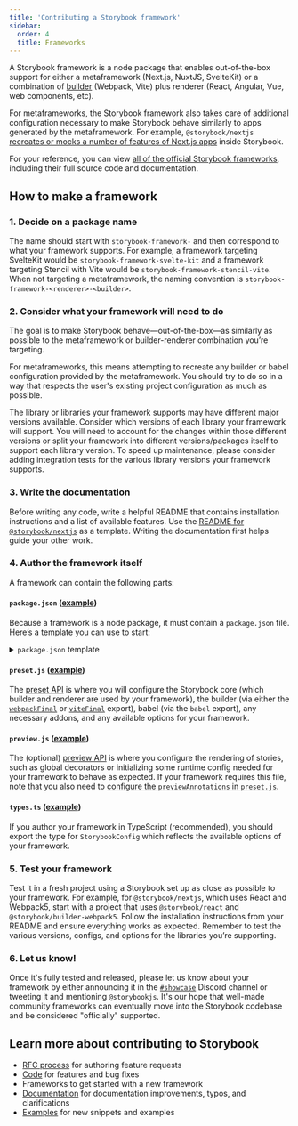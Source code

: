 ```yaml
---
title: 'Contributing a Storybook framework'
sidebar:
  order: 4
  title: Frameworks
---
```


A Storybook framework is a node package that enables out-of-the-box support for either a metaframework (Next.js, NuxtJS, SvelteKit) or a combination of [builder](../builders/index.mdx) (Webpack, Vite) plus renderer (React, Angular, Vue, web components, etc).

For metaframeworks, the Storybook framework also takes care of additional configuration necessary to make Storybook behave similarly to apps generated by the metaframework. For example, `@storybook/nextjs` [recreates or mocks a number of features of Next.js apps](https://github.com/storybookjs/storybook/blob/next/code/frameworks/nextjs/README.md#supported-features) inside Storybook.

For your reference, you can view [all of the official Storybook frameworks](https://github.com/storybookjs/storybook/tree/next/code/frameworks), including their full source code and documentation.

## How to make a framework

### 1. Decide on a package name

The name should start with `storybook-framework-` and then correspond to what your framework supports. For example, a framework targeting SvelteKit would be `storybook-framework-svelte-kit` and a framework targeting Stencil with Vite would be `storybook-framework-stencil-vite`. When not targeting a metaframework, the naming convention is `storybook-framework-<renderer>-<builder>`.

### 2. Consider what your framework will need to do

The goal is to make Storybook behave—out-of-the-box—as similarly as possible to the metaframework or builder-renderer combination you’re targeting.

For metaframeworks, this means attempting to recreate any builder or babel configuration provided by the metaframework. You should try to do so in a way that respects the user's existing project configuration as much as possible.

The library or libraries your framework supports may have different major versions available. Consider which versions of each library your framework will support. You will need to account for the changes within those different versions or split your framework into different versions/packages itself to support each library version. To speed up maintenance, please consider adding integration tests for the various library versions your framework supports.

### 3. Write the documentation

Before writing any code, write a helpful README that contains installation instructions and a list of available features. Use the [README for `@storybook/nextjs`](https://github.com/storybookjs/storybook/blob/next/code/frameworks/nextjs/README.md) as a template. Writing the documentation first helps guide your other work.

### 4. Author the framework itself

A framework can contain the following parts:

#### `package.json` ([example](https://github.com/storybookjs/storybook/blob/next/code/frameworks/nextjs/package.json))

Because a framework is a node package, it must contain a `package.json` file. Here’s a template you can use to start:

<details>
  <summary><code>package.json</code> template</summary>

  ```json
  {
    "name": "<your-framework-name>",
    "version": "1.0.0",
    "description": "Storybook for <meta-framework-name> or <renderer> & <builder>",
    "keywords": [
      "Storybook",
      "<meta-framework-name>",
      "<renderer>",
      "<builder>",
      "<anything>",
      "<else>",
      "<relevant>"
    ],
    "homepage": "<your package's homepage>",
    "bugs": {
      "url": "https://github.com/<your-org>/<your-repo>/issues"
    },
    "repository": {
      "type": "git",
      "url": "https://github.com/<your-org>/<your-repo>.git",
      "directory": "<path/to/your/framework>"
    },
    "license": "MIT",
    "exports": {
      ".": {
        "types": "./dist/index.d.ts",
        "require": "./dist/index.js",
        "import": "./dist/index.mjs"
      },
      "./preset": {
        "types": "./dist/preset.d.ts",
        "require": "./dist/preset.js",
        "import": "./dist/preset.mjs"
      },
      "./preview.js": {
        "types": "./dist/preview.d.ts",
        "require": "./dist/preview.js",
        "import": "./dist/preview.mjs"
      },
      "./package.json": "./package.json"
    },
    "main": "dist/index.js",
    "module": "dist/index.mjs",
    "types": "dist/index.d.ts",
    "files": ["dist/**/*", "types/**/*", "README.md", "*.js", "*.d.ts"],
    "scripts": {
      "check": "tsc --noEmit",
      "test": "..."
    },
    "dependencies": {
      "@storybook/addons": "^7.0.0",
      "@storybook/core-common": "^7.0.0",
      "@storybook/node-logger": "^7.0.0",
      "@storybook/<builder>": "^7.0.0",
      "@storybook/<renderer>": "^7.0.0"
    },
    "devDependencies": {
      "typescript": "x.x.x",
      "<meta-framework>": "^x.x.x",
      "<builder>": "^x.x.x"
    },
    "peerDependencies": {
      "@babel/core": "^x.x.x",
      "@storybook/addon-actions": "^7.0.0",
      "<meta-framework>": "^x.x.x || ^x.x.x",
      "<renderer>": "^x.x.x || ^x.x.x",
      "<builder>": "^x.x.x"
    },
    "engines": {
      "node": ">=16"
    },
    "publishConfig": {
      "access": "public"
    }
  }
  ```

  A few notes on some of those properties:

  * `exports`: The root, `./preset`, and `package.json` exports are required. If your framework has a `preview.js`, then that is required as well.
  * `types`: We strongly encourage you to author your framework in TypeScript and distribute the types.
  * `dependencies` and `devDependencies`: These are just examples. Yours may look quite different.
  * `peerDependencies`: If your framework provides support for multiple versions of the libraries you’re targeting, be sure that is represented here.
</details>

#### `preset.js` ([example](https://github.com/storybookjs/storybook/blob/next/code/frameworks/nextjs/src/preset.ts))

The [preset API](../addons/writing-presets.mdx) is where you will configure the Storybook core (which builder and renderer are used by your framework), the builder (via either the [`webpackFinal`](../builders/webpack.mdx#extending-storybooks-webpack-config) or [`viteFinal`](../builders/vite.mdx#configuration) export), babel (via the `babel` export), any necessary addons, and any available options for your framework.

#### `preview.js` ([example](https://github.com/storybookjs/storybook/blob/next/code/frameworks/nextjs/src/preview.tsx))

The (optional) [preview API](../configure/index.mdx#configure-story-rendering) is where you configure the rendering of stories, such as global decorators or initializing some runtime config needed for your framework to behave as expected. If your framework requires this file, note that you also need to [configure the `previewAnnotations` in `preset.js`](https://github.com/storybookjs/storybook/blob/next/code/frameworks/nextjs/src/preset.ts#L71-L74).

#### `types.ts` ([example](https://github.com/storybookjs/storybook/blob/next/code/frameworks/nextjs/src/types.ts))

If you author your framework in TypeScript (recommended), you should export the type for `StorybookConfig` which reflects the available options of your framework.

### 5. Test your framework

Test it in a fresh project using a Storybook set up as close as possible to your framework. For example, for `@storybook/nextjs`, which uses React and Webpack5, start with a project that uses `@storybook/react` and `@storybook/builder-webpack5`. Follow the installation instructions from your README and ensure everything works as expected. Remember to test the various versions, configs, and options for the libraries you’re supporting.

### 6. Let us know!

Once it's fully tested and released, please let us know about your framework by either announcing it in the [`#showcase`](https://discord.com/channels/486522875931656193/1048740936953376859) Discord channel or tweeting it and mentioning `@storybookjs`. It's our hope that well-made community frameworks can eventually move into the Storybook codebase and be considered "officially" supported.

## Learn more about contributing to Storybook

* [RFC process](./RFC.mdx) for authoring feature requests
* [Code](./code.mdx) for features and bug fixes
* Frameworks to get started with a new framework
* [Documentation](./documentation/documentation-updates.mdx) for documentation improvements, typos, and clarifications
* [Examples](./documentation/new-snippets.mdx) for new snippets and examples
